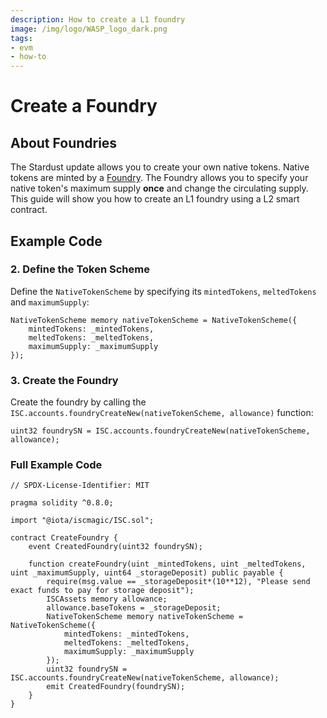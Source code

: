 ```yaml
---
description: How to create a L1 foundry
image: /img/logo/WASP_logo_dark.png
tags:
- evm
- how-to
---
```




# Create a Foundry

<ObsoleteTokenCreation />

## About Foundries

The Stardust update allows you to create your own native tokens. Native tokens are minted by a [Foundry](https://github.com/iotaledger/tips/blob/main/tips/TIP-0018/tip-0018.md#foundry-output).
The Foundry allows you to specify your native token's maximum supply **once** and change the circulating supply.
This guide will show you how to create an L1 foundry using a L2 smart contract.

## Example Code

<ExampleCodeIntro />

### 2. Define the Token Scheme

Define the `NativeTokenScheme` by specifying its `mintedTokens`, `meltedTokens` and `maximumSupply`:

```solidity
NativeTokenScheme memory nativeTokenScheme = NativeTokenScheme({
    mintedTokens: _mintedTokens,
    meltedTokens: _meltedTokens,
    maximumSupply: _maximumSupply
});
```

### 3. Create the Foundry

Create the foundry by calling the `ISC.accounts.foundryCreateNew(nativeTokenScheme, allowance)` function:

```solidity
uint32 foundrySN = ISC.accounts.foundryCreateNew(nativeTokenScheme, allowance);
```

### Full Example Code

```solidity
// SPDX-License-Identifier: MIT

pragma solidity ^0.8.0;

import "@iota/iscmagic/ISC.sol";

contract CreateFoundry {
    event CreatedFoundry(uint32 foundrySN);

    function createFoundry(uint _mintedTokens, uint _meltedTokens, uint _maximumSupply, uint64 _storageDeposit) public payable {
        require(msg.value == _storageDeposit*(10**12), "Please send exact funds to pay for storage deposit");
        ISCAssets memory allowance;
        allowance.baseTokens = _storageDeposit;
        NativeTokenScheme memory nativeTokenScheme = NativeTokenScheme({
            mintedTokens: _mintedTokens,
            meltedTokens: _meltedTokens,
            maximumSupply: _maximumSupply
        });
        uint32 foundrySN = ISC.accounts.foundryCreateNew(nativeTokenScheme, allowance);
        emit CreatedFoundry(foundrySN);
    }
}
```
